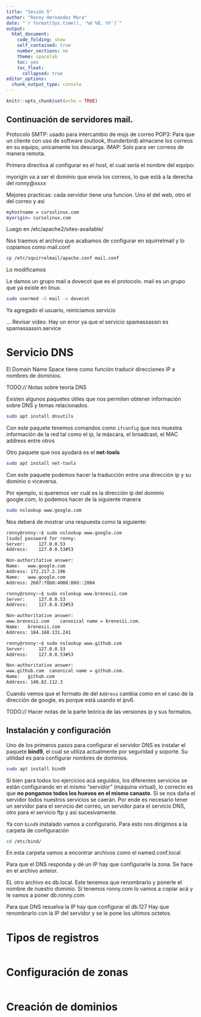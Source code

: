 ```yaml
---
title: "Sesión 5"
author: "Ronny Hernández Mora"
date: "`r format(Sys.time(), '%d %B, %Y')`"
output:
  html_document:
    code_folding: show
    self_contained: true
    number_sections: no
    theme: spacelab
    toc: yes
    toc_float:
      collapsed: true
editor_options:
  chunk_output_type: console
---
```


```r
knitr::opts_chunk$set(echo = TRUE)
```

## Continuación de servidores mail.


Protocolo SMTP: usado para intercambio de msjs de correo
POP3: Para que un cliente con uso de software (outlook, thunderbird) almacene
los correos en su equipo, unicamente los descarga.
IMAP: Solo para ver correos de manera remota.

Primera directiva al configurar es el host, el cual sería el nombre del equipo:

myorigin va a ser el dominio que envía los correos, lo que está a la derecha del
ronny@xxxx

Mejores practicas: cada servidor tiene una funcion. Uno el del web, otro el del
correo y así

```bash
myhostname = cursolinux.com
myorigin= cursolinux.com

```

Luego en /etc/apache2/sites-available/

Nos traemos el archivo que acabamos de configurar en squirrelmail y lo 
copiamos como mail.conf

```bash
cp /etc/squirrelmail/apache.conf mail.conf
```


Lo modificamos

Le damos un grupo mail a dovecot que es el protocolo. mail es un grupo que ya
existe en linux.

```bash
sudo usermod -G mail -a dovecot
```

Ya agregado el usuario, reiniciamos servicio


... Revisar video. Hay un error ya que el servicio spamassassin es spamassassin.service


# Servicio DNS

El Domain Name Space tiene como función traducir direcciones IP a nombres de
dominios.

TODO:// Notas sobre teoría DNS

Existen algunos paquetes útiles que nos permiten obtener información sobre 
DNS y temas relacionados.

```bash
sudo apt install dnsutils
```

Con este paquete tenemos comandos como `ifconfig` que nos muestra información
de la red tal como el ip, la máscara, el broadcast, el MAC address entre otros

Otro paquete que nos ayudará es el **net-tools**

```bash
sudo apt install net-tools
```

Con este paquete podemos hacer la traducción entre una dirección ip y su dominio
o viceversa.

Por ejemplo, si queremos ver cuál es la dirección ip del dominio google.com, lo
podemos hacer de la siguiente manera

```bash
sudo nslookup www.google.com
```

Nos deberá de mostrar una respuesta como la siguiente:

```bash
ronny@ronny:~$ sudo nslookup www.google.com
[sudo] password for ronny: 
Server:		127.0.0.53
Address:	127.0.0.53#53

Non-authoritative answer:
Name:	www.google.com
Address: 172.217.2.196
Name:	www.google.com
Address: 2607:f8b0:4008:80d::2004

ronny@ronny:~$ sudo nslookup www.brenesii.com
Server:		127.0.0.53
Address:	127.0.0.53#53

Non-authoritative answer:
www.brenesii.com	canonical name = brenesii.com.
Name:	brenesii.com
Address: 184.168.131.241

ronny@ronny:~$ sudo nslookup www.github.com
Server:		127.0.0.53
Address:	127.0.0.53#53

Non-authoritative answer:
www.github.com	canonical name = github.com.
Name:	github.com
Address: 140.82.112.3
```

Cuando vemos que el formato de del `Address` cambia como en el caso de la 
dirección de google, es porque está usando el ipv6.

TODO:// Hacer notas de la parte teórica de las versiones ip y sus formatos.

## Instalación y configuración

Uno de los primeros pasos para configurar el servidor DNS es instalar el
paquete **bind9**, el cual se utiliza actualmente por seguridad y soporte. Su 
utilidad es para configurar nombres de dominios.

```bash
sudo apt install bind9
```

Si bien para todos los ejercicios acá seguidos, los diferentes servicios se
están configurando en el mismo "servidor" (máquina virtual), lo correcto es que
**no pongamos todos los huevos en el mismo canasto**. Si se nos daña el servidor
todos nuestros servicios se caerán. Por ende es necesario tener un servidor para
el servicio del correo, un servidor para el servicio DNS, otro para el servicio
ftp y así sucesivamente.

Ya con `bind9` instalado vamos a configurarlo. Para esto nos dirigimos a la 
carpeta de configuración

```bash
cd /etc/bind/
```

En esta carpeta vamos a encontrar archivos como el named.conf.local

Para que el DNS responda y dé un IP hay que configurarle la zona. Se hace en el
archivo anteior.

EL otro archivo es db.local. Este tenemos que renombrarlo y ponerle el nombre
de nuestro dominio. Si tenemos ronny.com lo vamos a copiar acá y le vamos a
poner db.ronny.com

Para que DNS resuelva la IP hay que configurar el db.127 Hay que renombrarlo
con la IP del servidor y se le pone los ultimos octetos. 

# Tipos de registros

```bash

```

# Configuración de zonas

```bash

```


# Creación de dominios

```bash

```




